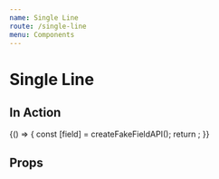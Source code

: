 ```yaml
---
name: Single Line
route: /single-line
menu: Components
---
```


# Single Line


## In Action

<Playground>
  {() => {
    const [field] = createFakeFieldAPI();
    return <SingleLineEditor field={field} isInitiallyDisabled={false} />;
  }}
</Playground>

## Props

<Props of={SingleLineEditor} />
